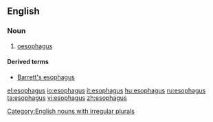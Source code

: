 ==English==

===Noun===
{{en-noun|esophag|i}}

# {{anatomy|US}} [[oesophagus]]
====Derived terms====
* [[Barrett's esophagus]]
[[Category:English nouns with irregular plurals]]

[[el:esophagus]]
[[io:esophagus]]
[[it:esophagus]]
[[hu:esophagus]]
[[ru:esophagus]]
[[ta:esophagus]]
[[vi:esophagus]]
[[zh:esophagus]]